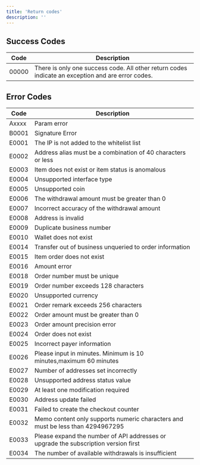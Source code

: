 ```yaml
---
title: 'Return codes'
description: ''
---
```


## Success Codes

| Code   | **Description**                       |
| ----- | ------------------------------ |
| 00000 | There is only one success code. All other return codes indicate an exception and are error codes. |

## Error Codes

| Code | **Description**             |
| ---------- | --------------------------------- |
| Axxxx      | Param error   |
| B0001      | Signature Error   |
| E0001      | The IP is not added to the whitelist list | 
| E0002      | Address alias must be a combination of 40 characters or less | 
| E0003      | Item does not exist or item status is anomalous | 
| E0004      | Unsupported interface type | 
| E0005      | Unsupported coin | 
| E0006      | The withdrawal amount must be greater than 0 | 
| E0007      | Incorrect accuracy of the withdrawal amount | 
| E0008      | Address is invalid | 
| E0009      | Duplicate business number | 
| E0010      | Wallet does not exist | 
| E0014      | Transfer out of business unqueried to order information | 
| E0015      | Item order does not exist | 
| E0016      | Amount error | 
| E0018      | Order number must be unique | 
| E0019      | Order number exceeds 128 characters | 
| E0020      | Unsupported currency | 
| E0021      | Order remark exceeds 256 characters | 
| E0022      | Order amount must be greater than 0 | 
| E0023      | Order amount precision error | 
| E0024      | Order does not exist | 
| E0025      | Incorrect payer information | 
| E0026      | Please input in minutes. Minimum is 10 minutes,maximum 60 minutes | 
| E0027     | Number of addresses set incorrectly | 
| E0028     | Unsupported address status value | 
| E0029     | At least one modification required | 
| E0030     | Address update failed | 
| E0031     | Failed to create the checkout counter | 
| E0032     | Memo content only supports numeric characters and must be less than 4294967295 | 
| E0033     | Please expand the number of API addresses or upgrade the subscription version first | 
| E0034     | The number of available withdrawals is insufficient | 